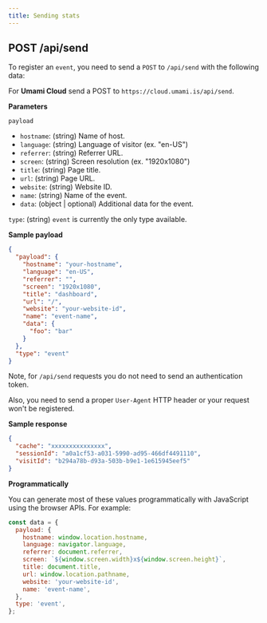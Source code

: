 ```yaml
---
title: Sending stats
---
```


## POST /api/send

To register an `event`, you need to send a `POST` to `/api/send` with
the following data:

For **Umami Cloud** send a POST to `https://cloud.umami.is/api/send`.

**Parameters**

`payload`

- `hostname`: (string) Name of host.
- `language`: (string) Language of visitor (ex. "en-US")
- `referrer`: (string) Referrer URL.
- `screen`: (string) Screen resolution (ex. "1920x1080")
- `title`: (string) Page title.
- `url`: (string) Page URL.
- `website`: (string) Website ID.
- `name`: (string) Name of the event.
- `data`: (object | optional) Additional data for the event.

`type`: (string) `event` is currently the only type available.

**Sample payload**

```json
{
  "payload": {
    "hostname": "your-hostname",
    "language": "en-US",
    "referrer": "",
    "screen": "1920x1080",
    "title": "dashboard",
    "url": "/",
    "website": "your-website-id",
    "name": "event-name",
    "data": {
      "foo": "bar"
    }
  },
  "type": "event"
}
```

Note, for `/api/send` requests you do not need to send an
authentication token.

Also, you need to send a proper `User-Agent` HTTP header or
your request won't be registered.

**Sample response**

```json
{
  "cache": "xxxxxxxxxxxxxxx",
  "sessionId": "a0a1cf53-a031-5990-ad95-466df4491110",
  "visitId": "b294a78b-d93a-503b-b9e1-1e615945eef5"
}
```

**Programmatically**

You can generate most of these values programmatically with JavaScript using the browser APIs. For example:

```js
const data = {
  payload: {
    hostname: window.location.hostname,
    language: navigator.language,
    referrer: document.referrer,
    screen: `${window.screen.width}x${window.screen.height}`,
    title: document.title,
    url: window.location.pathname,
    website: 'your-website-id',
    name: 'event-name',
  },
  type: 'event',
};
```
